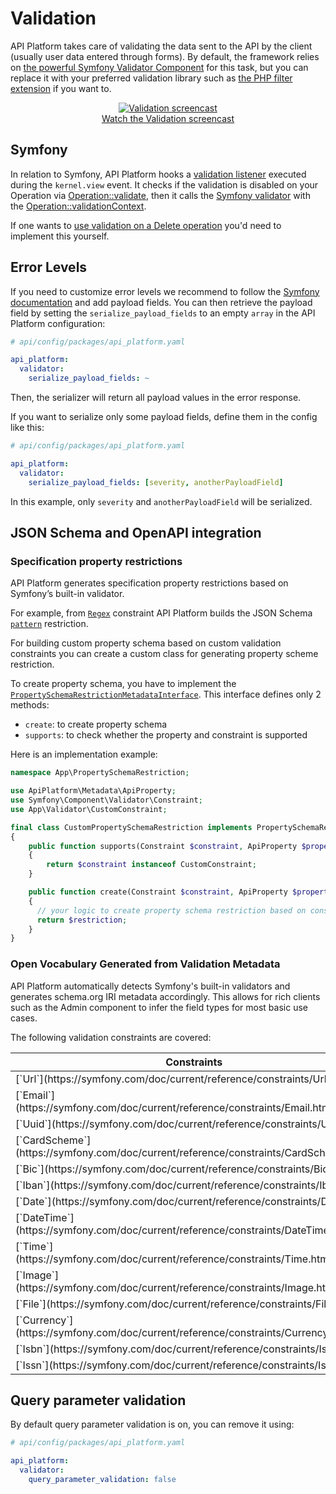 # Validation

API Platform takes care of validating the data sent to the API by the client (usually user data entered through forms).
By default, the framework relies on [the powerful Symfony Validator Component](http://symfony.com/doc/current/validation.html)
for this task, but you can replace it with your preferred validation library such as [the PHP filter extension](https://www.php.net/manual/en/intro.filter.php) if you want to.

<p align="center" className="symfonycasts"><a href="https://symfonycasts.com/screencast/api-platform/validation?cid=apip"><img src="images/symfonycasts-player.png" alt="Validation screencast" /><br/>Watch the Validation screencast</a></p>

## Symfony

In relation to Symfony, API Platform hooks a [validation listener](./symfony-event-listeners) executed during the `kernel.view` event. It checks if the validation is disabled on your Operation via [Operation::validate](/reference/Metadata/Operation#validate), then it calls the [Symfony validator](https://symfony.com/doc/current/components/validator.html) with the [Operation::validationContext](/reference/Metadata/Operation#validationContext).

If one wants to [use validation on a Delete operation](/guide/validate-data-on-a-delete-operation) you'd need to implement this yourself.

## Error Levels

If you need to customize error levels we recommend to follow the [Symfony documentation](https://symfony.com/doc/current/validation/severity.html) and add payload fields.
You can then retrieve the payload field by setting the `serialize_payload_fields` to an empty `array` in the API Platform configuration:

```yaml
# api/config/packages/api_platform.yaml

api_platform:
  validator:
    serialize_payload_fields: ~
```

Then, the serializer will return all payload values in the error response.

If you want to serialize only some payload fields, define them in the config like this:

```yaml
# api/config/packages/api_platform.yaml

api_platform:
  validator:
    serialize_payload_fields: [severity, anotherPayloadField]
```

In this example, only `severity` and `anotherPayloadField` will be serialized.

## JSON Schema and OpenAPI integration

### Specification property restrictions

API Platform generates specification property restrictions based on Symfony’s built-in validator.

For example, from [`Regex`](https://symfony.com/doc/4.4/reference/constraints/Regex.html) constraint API
Platform builds the JSON Schema [`pattern`](https://github.com/OAI/OpenAPI-Specification/blob/main/versions/3.0.3.md#schema-object) restriction.

For building custom property schema based on custom validation constraints you can create a custom class
for generating property scheme restriction.

To create property schema, you have to implement the [`PropertySchemaRestrictionMetadataInterface`](https://github.com/api-platform/core/blob/main/src/Symfony/Validator/Metadata/Property/Restriction/PropertySchemaRestrictionMetadataInterface.php).
This interface defines only 2 methods:

- `create`: to create property schema
- `supports`: to check whether the property and constraint is supported

Here is an implementation example:

```php
namespace App\PropertySchemaRestriction;

use ApiPlatform\Metadata\ApiProperty;
use Symfony\Component\Validator\Constraint;
use App\Validator\CustomConstraint;

final class CustomPropertySchemaRestriction implements PropertySchemaRestrictionMetadataInterface
{
    public function supports(Constraint $constraint, ApiProperty $propertyMetadata): bool
    {
        return $constraint instanceof CustomConstraint;
    }

    public function create(Constraint $constraint, ApiProperty $propertyMetadata): array
    {
      // your logic to create property schema restriction based on constraint
      return $restriction;
    }
}
```

### Open Vocabulary Generated from Validation Metadata

API Platform automatically detects Symfony's built-in validators and generates schema.org IRI metadata accordingly. This allows for rich clients such as the Admin component to infer the field types for most basic use cases.

The following validation constraints are covered:

<table>
    <thead>
        <tr>
            <th>Constraints</th>
            <th>Vocabulary</th>
        </tr>
    </thead>
    <tbody>
        <tr>
            <td>[`Url`](https://symfony.com/doc/current/reference/constraints/Url.html)</td>
            <td>`https://schema.org/url`</td>
        </tr>
        <tr>
            <td>[`Email`](https://symfony.com/doc/current/reference/constraints/Email.html)</td>
            <td>`https://schema.org/email`</td>
        </tr>
        <tr>
            <td>[`Uuid`](https://symfony.com/doc/current/reference/constraints/Uuid.html)</td>
            <td>`https://schema.org/identifier`</td>
        </tr>
        <tr>
            <td>[`CardScheme`](https://symfony.com/doc/current/reference/constraints/CardScheme.html)</td>
            <td>`https://schema.org/identifier`</td>
        </tr>
        <tr>
            <td>[`Bic`](https://symfony.com/doc/current/reference/constraints/Bic.html)</td>
            <td>`https://schema.org/identifier`</td>
        </tr>
        <tr>
            <td>[`Iban`](https://symfony.com/doc/current/reference/constraints/Iban.html)</td>
            <td>`https://schema.org/identifier`</td>
        </tr>
        <tr>
            <td>[`Date`](https://symfony.com/doc/current/reference/constraints/Date.html)</td>
            <td>`https://schema.org/Date`</td>
        </tr>
        <tr>
            <td>[`DateTime`](https://symfony.com/doc/current/reference/constraints/DateTime.html)</td>
            <td>`https://schema.org/DateTime`</td>
        </tr>
        <tr>
            <td>[`Time`](https://symfony.com/doc/current/reference/constraints/Time.html)</td>
            <td>`https://schema.org/Time`</td>
        </tr>
        <tr>
            <td>[`Image`](https://symfony.com/doc/current/reference/constraints/Image.html)</td>
            <td>`https://schema.org/image`</td>
        </tr>
        <tr>
            <td>[`File`](https://symfony.com/doc/current/reference/constraints/File.html)</td>
            <td>`https://schema.org/MediaObject`</td>
        </tr>
        <tr>
            <td>[`Currency`](https://symfony.com/doc/current/reference/constraints/Currency.html)</td>
            <td>`https://schema.org/priceCurrency`</td>
        </tr>
        <tr>
            <td>[`Isbn`](https://symfony.com/doc/current/reference/constraints/Isbn.html)</td>
            <td>`https://schema.org/isbn`</td>
        </tr>
        <tr>
            <td>[`Issn`](https://symfony.com/doc/current/reference/constraints/Issn.html)</td>
            <td>`https://schema.org/issn`</td>
        </tr>
    </tbody>
</table>

## Query parameter validation

By default query parameter validation is on, you can remove it using:

```yaml
# api/config/packages/api_platform.yaml

api_platform:
  validator:
    query_parameter_validation: false
```
